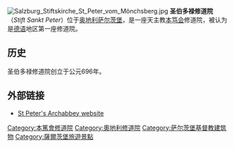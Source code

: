 [[File:Salzburg_Stiftskirche_St_Peter_vom_Mönchsberg.jpg|thumb]]
'''圣伯多禄修道院'''（''Stift Sankt Peter''）位于[[奥地利|奥地利]][[萨尔茨堡|萨尔茨堡]]，是一座天主教[[本笃会|本笃会]]修道院，被认为是[[德语|德语]]地区第一座修道院。

==历史==
圣伯多禄修道院创立于公元696年。

==外部链接==
{{Commons category|Stift Sankt Peter}}
*{{de icon}} [http://www.stift-stpeter.at/ St Peter's Archabbey website] {{Wayback|url=http://www.stift-stpeter.at/ |date=20201128015046 }}

{{coord|47|47|49|N|13|02|45|E|region:AT-5_type:landmark|display=title}}

{{Authority control}}
[[Category:本篤會修道院|Category:本篤會修道院]]
[[Category:奧地利修道院|Category:奧地利修道院]]
[[Category:萨尔茨堡基督教建筑物|Category:萨尔茨堡基督教建筑物]]
[[Category:薩爾茨堡旅遊景點|Category:薩爾茨堡旅遊景點]]